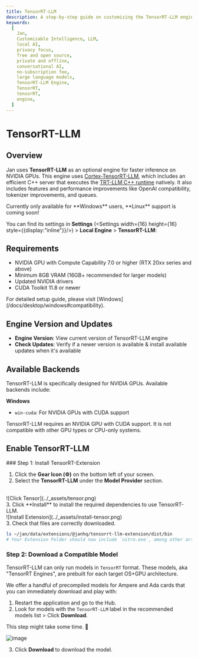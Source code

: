 ```yaml
---
title: TensorRT-LLM
description: A step-by-step guide on customizing the TensorRT-LLM engine.
keywords:
  [
    Jan,
    Customizable Intelligence, LLM,
    local AI,
    privacy focus,
    free and open source,
    private and offline,
    conversational AI,
    no-subscription fee,
    large language models,
    TensorRT-LLM Engine,
    TensorRT,
    tensorRT,
    engine,
  ]
---
```



# TensorRT-LLM
## Overview
Jan uses **TensorRT-LLM** as an optional engine for faster inference on NVIDIA GPUs. This engine uses [Cortex-TensorRT-LLM](https://github.com/janhq/cortex.tensorrt-llm), which includes an efficient C++ server that executes the [TRT-LLM C++ runtime](https://nvidia.github.io/TensorRT-LLM/gpt_runtime.html) natively. It also includes features and performance improvements like OpenAI compatibility, tokenizer improvements, and queues.

<Callout type="info">
Currently only available for **Windows** users, **Linux** support is coming soon!
</Callout>

You can find its settings in **Settings** (<Settings width={16} height={16} style={{display:"inline"}}/>) > **Local Engine** > **TensorRT-LLM**:



## Requirements
- NVIDIA GPU with Compute Capability 7.0 or higher (RTX 20xx series and above)
- Minimum 8GB VRAM (16GB+ recommended for larger models)
- Updated NVIDIA drivers
- CUDA Toolkit 11.8 or newer

<Callout type="info">
For detailed setup guide, please visit [Windows](/docs/desktop/windows#compatibility).
</Callout>

## Engine Version and Updates
- **Engine Version**: View current version of TensorRT-LLM engine
- **Check Updates**: Verify if a newer version is available & install available updates when it's available

## Available Backends

TensorRT-LLM is specifically designed for NVIDIA GPUs. Available backends include:

**Windows**
- `win-cuda`: For NVIDIA GPUs with CUDA support

<Callout type="warning">
TensorRT-LLM requires an NVIDIA GPU with CUDA support. It is not compatible with other GPU types or CPU-only systems.
</Callout>



## Enable TensorRT-LLM 

<Steps>
### Step 1: Install TensorRT-Extension

1. Click the **Gear Icon (⚙️)** on the bottom left of your screen.
2. Select the **TensorRT-LLM** under the **Model Provider** section.
<br/>
![Click Tensor](../_assets/tensor.png)
<br/>
3. Click **Install** to install the required dependencies to use TensorRT-LLM.
<br/>
![Install Extension](../_assets/install-tensor.png)
<br/>
3. Check that files are correctly downloaded.

```bash
ls ~/jan/data/extensions/@janhq/tensorrt-llm-extension/dist/bin
# Your Extension Folder should now include `nitro.exe`, among other artifacts needed to run TRT-LLM
```

### Step 2: Download a Compatible Model

TensorRT-LLM can only run models in `TensorRT` format. These models, aka "TensorRT Engines", are prebuilt for each target OS+GPU architecture.

We offer a handful of precompiled models for Ampere and Ada cards that you can immediately download and play with:

1. Restart the application and go to the Hub.
2. Look for models with the `TensorRT-LLM` label in the recommended models list > Click **Download**.

<Callout type='info'>
  This step might take some time. 🙏
</Callout>

![image](https://hackmd.io/_uploads/rJewrEgRp.png)

3. Click **Download** to download the model.

</Steps>